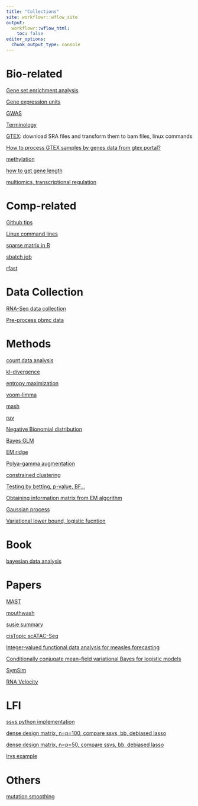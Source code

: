 ```yaml
---
title: "Collections"
site: workflowr::wflow_site
output:
  workflowr::wflow_html:
    toc: false
editor_options:
  chunk_output_type: console
---
```



# Bio-related

[Gene set enrichment analysis](gsea.html)

[Gene expression units](CPM.html)

[GWAS](GWAS.html)

[Terminology](terminology.html)

[GTEX](GTEX.html): download SRA files and transform them to bam files, linux commands

[How to process GTEX samples by genes data from gtex portal?](https://github.com/stephenslab/topics/blob/master/analysis/prepare_gtex.Rmd)

[methylation](methylation.html)

[how to get gene length](genelength.html)

[multiomics, transcriptional regulation](transcriptional_regulation.html)

# Comp-related

[Github tips](githubtips.html)

[Linux command lines](command.html)

[sparse matrix in R](sparseMatrixR.html)

[sbatch job](sbatch.html)

[rfast](rfast.html)

# Data Collection

[RNA-Seq data collection](DataCollection.html)

[Pre-process pbmc data](pbmcdata.html)


# Methods

[count data analysis](count.html)

[kl-divergence](kl.html)

[entropy maximization](entropy_maximization.html)

[voom-limma](limma.html)

[mash](mash.html)

[ruv](ruv4.html)

[Negative Bionomial distribution](nb.html)

[Bayes GLM](bayesglm.html)

[EM ridge](ridge_em.html)

[Polya-gamma augmentation](polya_gamma.html)

[constrained clustering](contrainedclustering.Rmd)

[Testing by betting, p-value, BF...](testing.html)

[Obtaining information matrix from EM algorithm](EM_var.html)

[Gaussian process](gaussian_process.html)

[Variational lower bound, logistic fucntion](logistic_bound.html)

# Book

[bayesian data analysis](bda.html)

# Papers

[MAST](MAST.html)

[mouthwash](mouthwash.html)

[susie summary](susie.html)

[cisTopic scATAC-Seq](cisTopic.html)

[Integer‐valued functional data analysis for measles forecasting](kowal2019.html)

[Conditionally conjugate mean–field variational Bayes for logistic models](bayeslogit.html)

[SymSim](SymSim.html)

[RNA Velocity](rnavelocity.html)

# LFI

[ssvs python implementation](spike_slab_sampling.ipynb)

[dense design matrix, n=p=100, compare ssvs, bb, debiased lasso](lfi_n100p100.html)

[dense design matrix, n=p=50, compare ssvs, bb, debiased lasso](lfi_n50p50.html)

[lrvs example](lrvs_example.html)

# Others

[mutation smoothing](mutation.html)



